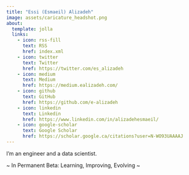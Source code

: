 ```yaml
---
title: "Essi (Esmaeil) Alizadeh"
image: assets/caricature_headshot.png
about:
  template: jolla
  links:
    - icon: rss-fill
      text: RSS
      href: index.xml
    - icon: twitter
      text: Twitter
      href: https://twitter.com/es_alizadeh
    - icon: medium
      text: Medium
      href: https://medium.ealizadeh.com/
    - icon: github
      text: GitHub
      href: https://github.com/e-alizadeh
    - icon: linkedin
      text: Linkedin
      href: https://www.linkedin.com/in/alizadehesmaeil/
    - icon: google-scholar
      text: Google Scholar
      href: https://scholar.google.ca/citations?user=N-WO93UAAAAJ
---
```


I'm an engineer and a data scientist.

\~ In Permanent Beta: Learning, Improving, Evolving \~

